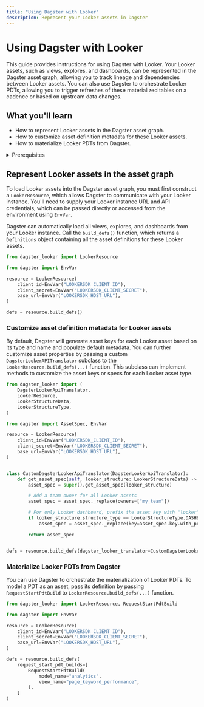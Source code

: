 ```yaml
---
title: "Using Dagster with Looker"
description: Represent your Looker assets in Dagster
---
```


# Using Dagster with Looker

<ExperimentalCallout />

This guide provides instructions for using Dagster with Looker. Your Looker assets, such as views, explores, and dashboards, can be represented in the Dagster asset graph, allowing you to track lineage and dependencies between Looker assets. You can also use Dagster to orchestrate Looker PDTs, allowing you to trigger refreshes of these materialized tables on a cadence or based on upstream data changes.

## What you'll learn

- How to represent Looker assets in the Dagster asset graph.
- How to customize asset definition metadata for these Looker assets.
- How to materialize Looker PDTs from Dagster.

<details>
  <summary>Prerequisites</summary>

- Familiarity with asset definitions and the Dagster asset graph
- Familiarity with Dagster resources - Familiarity with Power BI concepts, like semantic models, data sources, reports, and dashboards
- A Looker instance
- Looker API credentials to access your Looker instance. For more information, see [Looker API authentication](https://cloud.google.com/looker/docs/api-auth) in the Looker documentation.

</details>

## Represent Looker assets in the asset graph

To load Looker assets into the Dagster asset graph, you must first construct a `LookerResource`, which allows Dagster to communicate with your Looker instance. You'll need to supply your Looker instance URL and API credentials, which can be passed directly or accessed from the environment using `EnvVar`.

Dagster can automatically load all views, explores, and dashboards from your Looker instance. Call the `build_defs()` function, which returns a `Definitions` object containing all the asset definitions for these Looker assets.

```python file=/integrations/looker/representing-looker-assets.py
from dagster_looker import LookerResource

from dagster import EnvVar

resource = LookerResource(
    client_id=EnvVar("LOOKERSDK_CLIENT_ID"),
    client_secret=EnvVar("LOOKERSDK_CLIENT_SECRET"),
    base_url=EnvVar("LOOKERSDK_HOST_URL"),
)

defs = resource.build_defs()
```

### Customize asset definition metadata for Looker assets

By default, Dagster will generate asset keys for each Looker asset based on its type and name and populate default metadata. You can further customize asset properties by passing a custom `DagsterLookerAPITranslator` subclass to the `LookerResource.build_defs(...)` function. This subclass can implement methods to customize the asset keys or specs for each Looker asset type.

```python file=/integrations/looker/customize-looker-assets.py
from dagster_looker import (
    DagsterLookerApiTranslator,
    LookerResource,
    LookerStructureData,
    LookerStructureType,
)

from dagster import AssetSpec, EnvVar

resource = LookerResource(
    client_id=EnvVar("LOOKERSDK_CLIENT_ID"),
    client_secret=EnvVar("LOOKERSDK_CLIENT_SECRET"),
    base_url=EnvVar("LOOKERSDK_HOST_URL"),
)


class CustomDagsterLookerApiTranslator(DagsterLookerApiTranslator):
    def get_asset_spec(self, looker_structure: LookerStructureData) -> AssetSpec:
        asset_spec = super().get_asset_spec(looker_structure)

        # Add a team owner for all Looker assets
        asset_spec = asset_spec._replace(owners=["my_team"])

        # For only Looker dashboard, prefix the asset key with "looker" for organizational purposes
        if looker_structure.structure_type == LookerStructureType.DASHBOARD:
            asset_spec = asset_spec._replace(key=asset_spec.key.with_prefix("looker"))

        return asset_spec


defs = resource.build_defs(dagster_looker_translator=CustomDagsterLookerApiTranslator())
```

### Materialize Looker PDTs from Dagster

You can use Dagster to orchestrate the materialization of Looker PDTs. To model a PDT as an asset, pass its definition by passing `RequestStartPdtBuild` to `LookerResource.build_defs(...)` function.

```python file=/integrations/looker/materializing-looker-pdts.py
from dagster_looker import LookerResource, RequestStartPdtBuild

from dagster import EnvVar

resource = LookerResource(
    client_id=EnvVar("LOOKERSDK_CLIENT_ID"),
    client_secret=EnvVar("LOOKERSDK_CLIENT_SECRET"),
    base_url=EnvVar("LOOKERSDK_HOST_URL"),
)

defs = resource.build_defs(
    request_start_pdt_builds=[
        RequestStartPdtBuild(
            model_name="analytics",
            view_name="page_keyword_performance",
        ),
    ]
)
```
